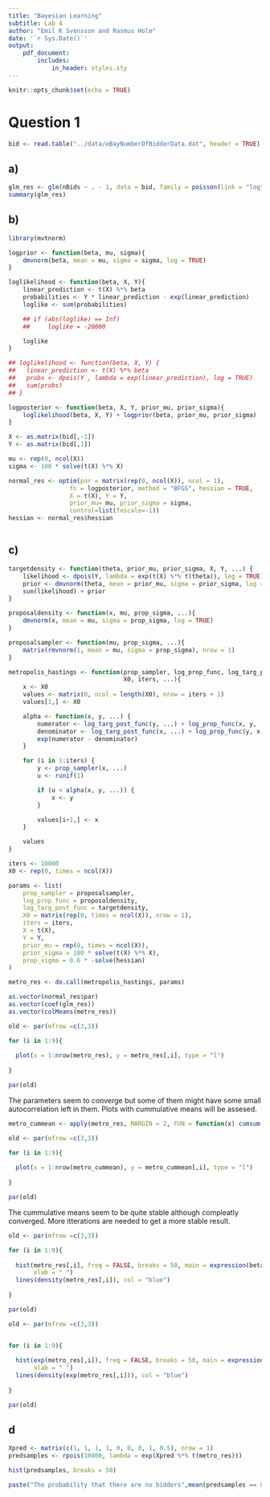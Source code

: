 ```yaml
---
title: "Bayesian Learning"
subtitle: Lab 4
author: "Emil K Svensson and Rasmus Holm"
date: '`r Sys.Date()`'
output:
    pdf_document:
        includes:
            in_header: styles.sty
---
```


```r
knitr::opts_chunk$set(echo = TRUE)
```

# Question 1

```r
bid <- read.table("../data/eBayNumberOfBidderData.dat", header = TRUE)
```

## a)

```r
glm_res <- glm(nBids ~ . - 1, data = bid, family = poisson(link = "log"))
summary(glm_res)
```

## b)

```r
library(mvtnorm)

logprior <- function(beta, mu, sigma){
    dmvnorm(beta, mean = mu, sigma = sigma, log = TRUE)
}

loglikelihood <- function(beta, X, Y){
    linear_prediction <- t(X) %*% beta
    probabilities <- Y * linear_prediction - exp(linear_prediction)
    loglike <- sum(probabilities)

    ## if (abs(loglike) == Inf)
    ##     loglike = -20000

    loglike
}

## loglikelihood <- function(beta, X, Y) {
##   linear_prediction <- t(X) %*% beta
##   probs <- dpois(Y , lambda = exp(linear_prediction), log = TRUE)
##   sum(probs)
## }

logposterior <- function(beta, X, Y, prior_mu, prior_sigma){
    loglikelihood(beta, X, Y) + logprior(beta, prior_mu, prior_sigma)
}

X <- as.matrix(bid[,-1])
Y <- as.matrix(bid[,1])

mu <- rep(0, ncol(X))
sigma <- 100 * solve(t(X) %*% X)

normal_res <- optim(par = matrix(rep(0, ncol(X)), ncol = 1),
                 fn = logposterior, method = "BFGS", hessian = TRUE,
                 X = t(X), Y = Y,
                 prior_mu= mu, prior_sigma = sigma,
                 control=list(fnscale=-1))
hessian <- normal_res$hessian
```

```r
```

## c)

```r
targetdensity <- function(theta, prior_mu, prior_sigma, X, Y, ...) {
    likelihood <- dpois(Y, lambda = exp(t(X) %*% t(theta)), log = TRUE)
    prior <- dmvnorm(theta, mean = prior_mu, sigma = prior_sigma, log = TRUE)
    sum(likelihood) + prior
}

proposaldensity <- function(x, mu, prop_sigma, ...){
    dmvnorm(x, mean = mu, sigma = prop_sigma, log = TRUE)
}

proposalsampler <- function(mu, prop_sigma, ...){
    matrix(rmvnorm(1, mean = mu, sigma = prop_sigma), nrow = 1)
}

metropolis_hastings <- function(prop_sampler, log_prop_func, log_targ_post_func,
                                X0, iters, ...){
    x <- X0
    values <- matrix(0, ncol = length(X0), nrow = iters + 1)
    values[1,] <- X0

    alpha <- function(x, y, ...) {
        numerator <- log_targ_post_func(y, ...) + log_prop_func(x, y, ...)
        denominator <- log_targ_post_func(x, ...) + log_prop_func(y, x, ...)
        exp(numerator - denominator)
    }

    for (i in 1:iters) {
        y <- prop_sampler(x, ...)
        u <- runif(1)

        if (u < alpha(x, y, ...)) {
            x <- y
        }

        values[i+1,] <- x
    }

    values
}

iters <- 10000
X0 <- rep(0, times = ncol(X))

params <- list(
    prop_sampler = proposalsampler,
    log_prop_func = proposaldensity,
    log_targ_post_func = targetdensity,
    X0 = matrix(rep(0, times = ncol(X)), nrow = 1),
    iters = iters,
    X = t(X),
    Y = Y,
    prior_mu = rep(0, times = ncol(X)),
    prior_sigma = 100 * solve(t(X) %*% X),
    prop_sigma = 0.6 * -solve(hessian)
)

metro_res <- do.call(metropolis_hastings, params)
```

```r
as.vector(normal_res$par)
as.vector(coef(glm_res))
as.vector(colMeans(metro_res))
```


```r

old <- par(mfrow =c(3,3))

for (i in 1:9){
  
  plot(x = 1:nrow(metro_res), y = metro_res[,i], type = "l")
  
}

par(old)

```

The parameters seem to converge but some of them might have some small autocorrelation left in them. Plots with cummulative means will be assesed.



```r


metro_cummean <- apply(metro_res, MARGIN = 2, FUN = function(x) cumsum(x) / (1:length(x)))

old <- par(mfrow =c(3,3))

for (i in 1:9){
  
  plot(x = 1:nrow(metro_cummean), y = metro_cummean[,i], type = "l")
  
}

par(old)
```

The cummulative means seem to be quite stable although compleatly converged. More itterations are needed to get a more stable result.



```r

old <- par(mfrow =c(3,3))

for (i in 1:9){
  
  hist(metro_res[,i], freq = FALSE, breaks = 50, main = expression(beta[paste(i)]),
       xlab = " ")
  lines(density(metro_res[,i]), col = "blue")
  
}

par(old)

old <- par(mfrow =c(3,3))


for (i in 1:9){
  
  hist(exp(metro_res[,i]), freq = FALSE, breaks = 50, main = expression(exp(beta[paste(i)])),
       xlab = " ")
  lines(density(exp(metro_res[,i])), col = "blue")
  
}

par(old)

```



## d

```r
Xpred <- matrix(c(1, 1, 1, 1, 0, 0, 0, 1, 0.5), nrow = 1)
predsamples <- rpois(10000, lambda = exp(Xpred %*% t(metro_res)))

hist(predsamples, breaks = 50)
```

```r
paste("The probability that there are no bidders",mean(predsamples == 0))
```
